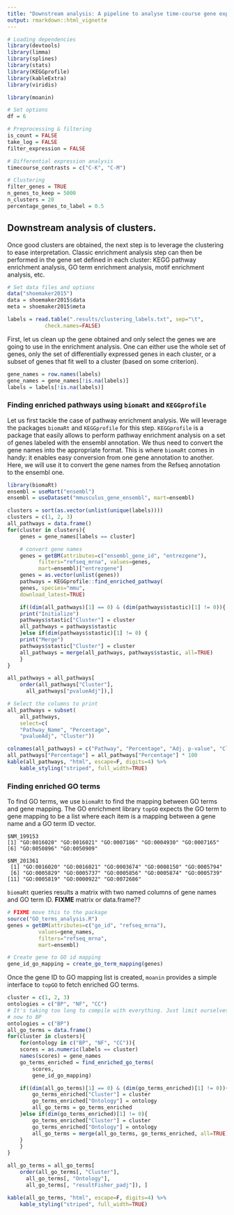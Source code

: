 ```yaml
---
title: "Downstream analysis: A pipeline to analyse time-course gene expression data"
output: rmarkdown::html_vignette
---
```



```r
# Loading dependencies
library(devtools)
library(limma)
library(splines)
library(stats)
library(KEGGprofile)
library(kableExtra)
library(viridis)

library(moanin)
```

```r
# Set options
df = 6

# Preprocessing & filtering
is_count = FALSE
take_log = FALSE    
filter_expression = FALSE

# Differential expression analysis
timecourse_contrasts = c("C-K", "C-M")

# Clustering
filter_genes = TRUE
n_genes_to_keep = 5000
n_clusters = 20
percentage_genes_to_label = 0.5
```

## Downstream analysis of clusters.

Once good clusters are obtained, the next step is to leverage the clustering
to ease interpretation. Classic enrichment analysis step can then be performed
in the gene set defined in each cluster: KEGG pathway enrichment analysis, GO
term enrichment analysis, motif enrichment analysis, etc.

```r
# Set data files and options
data("shoemaker2015")
data = shoemaker2015$data
meta = shoemaker2015$meta

labels = read.table(".results/clustering_labels.txt", sep="\t",
		    check.names=FALSE)
```

First, let us clean up the gene obtained and only select the genes we are
going to use in the enrichment analysis. One can either use the whole set of
genes, only the set of differentially expressed genes in each cluster, or a
subset of genes that fit well to a cluster (based on some criterion).

```r
gene_names = row.names(labels)
gene_names = gene_names[!is.na(labels)]
labels = labels[!is.na(labels)]
```

### Finding enriched pathways using `biomaRt` and `KEGGprofile`

Let us first tackle the case of pathway enrichment analysis. We will leverage
the packages `biomaRt` and `KEGGprofile` for this step. `KEGGprofile` is a
package that easily allows to perform pathway enrichment analysis on a set of
genes labeled with the ensembl annotation. We thus need to convert the gene
names into the appropriate format. This is where `biomaRt` comes in handy: it
enables easy conversion from one gene annotation to another. Here, we will use
it to convert the gene names from the Refseq annotation to the ensembl one.


```r
library(biomaRt)
ensembl = useMart("ensembl")
ensembl = useDataset("mmusculus_gene_ensembl", mart=ensembl)
```

```r
clusters = sort(as.vector(unlist(unique(labels))))
clusters = c(1, 2, 3)
all_pathways = data.frame()
for(cluster in clusters){
    genes = gene_names[labels == cluster]

    # convert gene names
    genes = getBM(attributes=c("ensembl_gene_id", "entrezgene"),
		  filters="refseq_mrna", values=genes,
		  mart=ensembl)["entrezgene"]
    genes = as.vector(unlist(genes))
    pathways = KEGGprofile::find_enriched_pathway(
	genes, species="mmu",
	download_latest=TRUE)

    if((dim(all_pathways)[1] == 0) & (dim(pathways$stastic)[1] != 0)){
	print("Initialize")
	pathways$stastic["Cluster"] = cluster
	all_pathways = pathways$stastic
    }else if(dim(pathways$stastic)[1] != 0) {
	print("Merge")
	pathways$stastic["Cluster"] = cluster
	all_pathways = merge(all_pathways, pathways$stastic, all=TRUE)
    }
}
```

```r

all_pathways = all_pathways[
    order(all_pathways["Cluster"],
	  all_pathways["pvalueAdj"]),]

# Select the columns to print
all_pathways = subset(
    all_pathways,
    select=c(
	"Pathway_Name", "Percentage",
	"pvalueAdj", "Cluster"))

colnames(all_pathways) = c("Pathway", "Percentage", "Adj. p-value", "Cluster")
all_pathways["Percentage"] = all_pathways["Percentage"] * 100
kable(all_pathways, "html", escape=F, digits=4) %>%
    kable_styling("striped", full_width=TRUE) 
```


### Finding enriched GO terms

To find GO terms, we use `biomaRt` to find the mapping between GO terms and
gene mapping. The GO enrichment library `topGO` expects the GO term to gene
mapping to be a list where each item is a mapping between a gene name and a GO
term ID vector. 

```text
$NM_199153
[1] "GO:0016020" "GO:0016021" "GO:0007186" "GO:0004930" "GO:0007165"
[6] "GO:0050896" "GO:0050909"

$NM_201361
 [1] "GO:0016020" "GO:0016021" "GO:0003674" "GO:0008150" "GO:0005794"
 [6] "GO:0005829" "GO:0005737" "GO:0005856" "GO:0005874" "GO:0005739"
[11] "GO:0005819" "GO:0000922" "GO:0072686"
```

`biomaRt` queries results a matrix with two named columns of gene names and GO
term ID. **FIXME** matrix or data.frame??


```r
# FIXME move this to the package
source("GO_terms_analysis.R")
genes = getBM(attributes=c("go_id", "refseq_mrna"),
	      values=gene_names,
	      filters="refseq_mrna",
	      mart=ensembl)

# Create gene to GO id mapping
gene_id_go_mapping = create_go_term_mapping(genes)
```

Once the gene ID to GO mapping list is created, `moanin` provides a simple
interface to `topGO` to fetch enriched GO terms.

```r

cluster = c(1, 2, 3)
ontologies = c("BP", "NF", "CC")
# It's taking too long to compile with everything. Just limit ourselves for
# now to BP
ontologies = c("BP")
all_go_terms = data.frame()
for(cluster in clusters){
    for(ontology in c("BP", "NF", "CC")){ 
	scores = as.numeric(labels == cluster)
	names(scores) = gene_names
	go_terms_enriched = find_enriched_go_terms(
	    scores,
	    gene_id_go_mapping)

	if((dim(all_go_terms)[1] == 0) & (dim(go_terms_enriched)[1] != 0)){
	    go_terms_enriched["Cluster"] = cluster
	    go_terms_enriched["Ontology"] = ontology
	    all_go_terms = go_terms_enriched
	}else if(dim(go_terms_enriched)[1] != 0){
	    go_terms_enriched["Cluster"] = cluster
	    go_terms_enriched["Ontology"] = ontology
	    all_go_terms = merge(all_go_terms, go_terms_enriched, all=TRUE)
	}
    }
}
```


```r

all_go_terms = all_go_terms[
    order(all_go_terms[, "Cluster"],
	  all_go_terms[, "Ontology"],
	  all_go_terms[, "resultFisher_padj"]), ]

kable(all_go_terms, "html", escape=F, digits=4) %>%
    kable_styling("striped", full_width=TRUE) 
```

